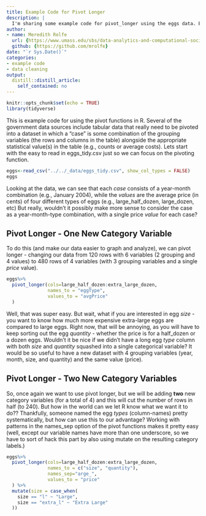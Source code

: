 ```yaml
---
title: Example Code for Pivot Longer
description: |
  I'm sharing some example code for pivot_longer using the eggs data. Enjoy!
author:
- name: Meredith Rolfe
  url: {https://www.umass.edu/sbs/data-analytics-and-computational-social-science-program}
  github: {https://github.com/mrolfe}
date: "`r Sys.Date()`"
categories:
- example code
- data cleaning
output:
  distill::distill_article:
    self_contained: no
---
```



```r
knitr::opts_chunk$set(echo = TRUE)
library(tidyverse)
```

This is example code for using the pivot functions in R. Several of the government data sources include tabular data that really need to be pivoted into a dataset in which a "case" is some combination of the grouping variables (the rows and columns in the table) alongside the appropriate statistical value(s) in the table (e.g., counts or average costs). Lets start with the easy to read in eggs_tidy.csv just so we can focus on the pivoting function.

```r
eggs<-read_csv("../../_data/eggs_tidy.csv", show_col_types = FALSE)
eggs
```

Looking at the data, we can see that each *case* consists of a year-month combination (e.g., January 2004), while the *values* are the average price (in cents) of four different types of eggs (e.g., large_half_dozen, large_dozen, etc) But really, wouldn't it possibly make more sense to consider the case as a year-month-type combination, with a single price *value* for each case?

## Pivot Longer - One New Category Variable

To do this (and make our data easier to graph and analyze), we can pivot longer - changing our data from 120 rows with 6 variables (2 grouping and 4 values) to 480 rows of 4 variables (with 3 grouping variables and a single *price* value).

```r
eggs%>%
  pivot_longer(cols=large_half_dozen:extra_large_dozen, 
               names_to = "eggType",
               values_to = "avgPrice"
  )
```

Well, that was super easy. But wait, what if you are interested in egg *size* - you want to know how much more expensive extra-large eggs are compared to large eggs. Right now, that will be annoying, as you will have to keep sorting out the egg *quantity* - whether the price is for a half_dozen or a dozen eggs. Wouldn't it be nice if we didn't have a long egg *type* column with both *size* and *quantity* squashed into a single categorical variable? It would be so useful to have a new dataset with 4 grouping variables (year, month, size, and quantity) and the same value (price). 

## Pivot Longer - Two New Category Variables

So, once again we want to use pivot longer, but we will be adding **two** new category variables (for a total of 4) and this will cut the number of rows in half (to 240). But how in the world can we let R know what we want it to do?? Thankfully, someone named the egg *types* (column-names) pretty systematically, but how can use this to our advantage? Working with patterns in the names_sep option of the pivot functions makes it pretty easy (well, except our variable names have more than one underscore, so we have to sort of hack this part by also using mutate on the resulting category labels.)


```r
eggs%>%
  pivot_longer(cols=large_half_dozen:extra_large_dozen,
               names_to = c("size", "quantity"),
               names_sep="arge_",
               values_to = "price"
  ) %>%
  mutate(size = case_when(
    size == "l" ~ "Large",
    size == "extra_l" ~ "Extra Large"
  ))
```